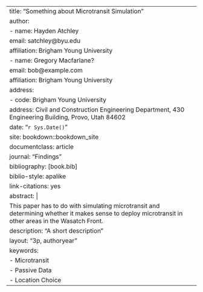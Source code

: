 ---
title: "Something about Microtransit Simulation"
author:
  - name: Hayden Atchley
    email: satchley@byu.edu
    affiliation: Brigham Young University
  - name: Gregory Macfarlane?
    email: bob@example.com
    affiliation: Brigham Young University
address:
  - code: Brigham Young University
    address: Civil and Construction Engineering Department, 430 Engineering Building, Provo, Utah 84602
date: "`r Sys.Date()`"
site: bookdown::bookdown_site
documentclass: article
journal: "Findings"
bibliography: [book.bib]
biblio-style: apalike
link-citations: yes
abstract: |
 This paper has to do with simulating microtransit and determining whether it makes sense to deploy microtransit in other areas in the Wasatch Front.
description: "A short description"
layout: "3p, authoryear"
keywords:
  - Microtransit
  - Passive Data
  - Location Choice
---